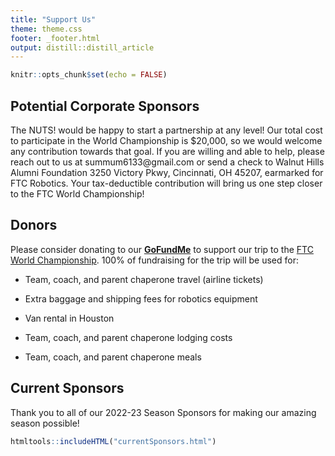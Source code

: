 ```yaml
---
title: "Support Us"
theme: theme.css
footer: _footer.html
output: distill::distill_article
---
```


```r
knitr::opts_chunk$set(echo = FALSE)
```

## Potential Corporate Sponsors
The NUTS! would be happy to start a partnership at any level! Our total cost to participate in the World Championship is $20,000, so we would welcome any contribution towards that goal. If you are willing and able to help, please reach out to us at summum6133@gmail.com or send a check to Walnut Hills Alumni Foundation 3250 Victory Pkwy, Cincinnati, OH 45207, earmarked for FTC Robotics. Your tax-deductible contribution will bring us one step closer to the FTC World Championship! 

## Donors
Please consider donating to our **[GoFundMe](https://gofund.me/a6ca5908)** to support our trip to the [FTC World Championship](https://www.firstchampionship.org/).
100% of fundraising for the trip will be used for:

- Team, coach, and parent chaperone travel (airline tickets)

- Extra baggage and shipping fees for robotics equipment

- Van rental in Houston

- Team, coach, and parent chaperone lodging costs

- Team, coach, and parent chaperone meals


## Current Sponsors
Thank you to all of our 2022-23 Season Sponsors for making our amazing season possible!

```r
htmltools::includeHTML("currentSponsors.html")
```

